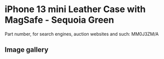 
# iPhone 13 mini Leather Case with MagSafe - Sequoia Green

Part number, for search engines, auction websites and such: MM0J3ZM/A

## Image gallery

<div style={{ width: "768px" }}>
  <GalleryComponent
    images={[
      {
        original: "/everysource/MM0J3.webp",
        thumbnail: "/everypreview/MM0J3.webp",
      },
      {
        original: "/everysource/MM0J3_AV1.webp",
        thumbnail: "/everypreview/MM0J3_AV1.webp",
      },
      {
        original: "/everysource/MM0J3_AV2.webp",
        thumbnail: "/everypreview/MM0J3_AV2.webp",
      },
      {
        original: "/everysource/MM0J3_AV3.webp",
        thumbnail: "/everypreview/MM0J3_AV3.webp",
      },
      {
        original: "/everysource/MM0J3_AV4.webp",
        thumbnail: "/everypreview/MM0J3_AV4.webp",
      },
      {
        original: "/everysource/MM0J3_AV5.webp",
        thumbnail: "/everypreview/MM0J3_AV5.webp",
      }
    ]}
  />
</div>